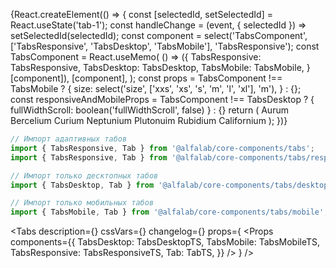 


<Meta
    title='Компоненты/Tabs'
/>


<!-- Canvas -->

<Story name='Tabs'>
    {React.createElement(() => {
        const [selectedId, setSelectedId] = React.useState('tab-1');
        const handleChange = (event, { selectedId }) => setSelectedId(selectedId);
        const component = select('TabsComponent', ['TabsResponsive', 'TabsDesktop', 'TabsMobile'], 'TabsResponsive');
        const TabsComponent = React.useMemo(
            () =>
                ({
                    TabsResponsive: TabsResponsive,
                    TabsDesktop: TabsDesktop,
                    TabsMobile: TabsMobile,
                }[component]),
            [component],
        );
        const props = TabsComponent !== TabsMobile ? {
            size: select('size', ['xxs', 'xs', 's', 'm', 'l', 'xl'], 'm'),
        } : {};
        const responsiveAndMobileProps = TabsComponent !== TabsDesktop ? {
            fullWidthScroll: boolean('fullWidthScroll', false)
        } : {}
        return (
            <TabsComponent
                {...props}
                {...responsiveAndMobileProps}
                view={select('view', ['primary', 'secondary'], 'primary')}
                selectedId={selectedId}
                keepMounted={boolean('keepMounted')}
                onChange={handleChange}
                scrollable={boolean('scrollable', false)}
            >
                <Tab title='Aurum' id='tab-1'>
                    Aurum
                </Tab>
                <Tab title='Bercelium' id='tab-2' disabled>
                    Bercelium
                </Tab>
                <Tab title='Таб 3 (hidden)' id='tab-3' hidden>
                    Таб 3
                </Tab>
                <Tab title='Curium' id='tab-4'>
                    Curium
                </Tab>
                <Tab title='Neptunium' id='tab-5'>
                    Neptunium
                </Tab>
                <Tab title='Plutonuim' id='tab-6'>
                    Plutonuim
                </Tab>
                <Tab title='Rubidium' id='tab-7'>
                    Rubidium
                </Tab>
                <Tab title='Californium' id='tab-8'>
                    Californium
                </Tab>
            </TabsComponent>
        );
    })}
</Story>

<!-- Docs -->

<ComponentHeader
    name='Tabs'
    version={version}
    package='@alfalab/core-components/tabs'
    stage={2}
/>

```jsx
// Импорт адаптивных табов
import { TabsResponsive, Tab } from '@alfalab/core-components/tabs';
import { TabsResponsive, Tab } from '@alfalab/core-components/tabs/responsive';

// Импорт только десктопных табов
import { TabsDesktop, Tab } from '@alfalab/core-components/tabs/desktop';

// Импорт только мобильных табов
import { TabsMobile, Tab } from '@alfalab/core-components/tabs/mobile';
```

<Tabs
    description={<Description />}
    cssVars={<CssVars css={vars} />}
    changelog={<Changelog />}
    props={
        <Props
            components={{
                TabsDesktop: TabsDesktopTS,
                TabsMobile: TabsMobileTS,
                TabsResponsive: TabsResponsiveTS,
                Tab: TabTS,
            }}
        />
    }
/>
